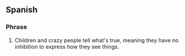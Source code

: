 ==Spanish==

===Phrase===
{{es-phrase}}

# {{lb|es|idiom}} Children and crazy people tell what's true, meaning they have no inhibition to express how they see things.